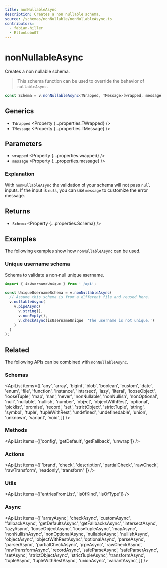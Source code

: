 ```yaml
---
title: nonNullableAsync
description: Creates a non nullable schema.
source: /schemas/nonNullable/nonNullableAsync.ts
contributors:
  - fabian-hiller
  - EltonLobo07
---
```



# nonNullableAsync

Creates a non nullable schema.

> This schema function can be used to override the behavior of <Link href="../nullableAsync/">`nullableAsync`</Link>.

```ts
const Schema = v.nonNullableAsync<TWrapped, TMessage>(wrapped, message);
```

## Generics

- `TWrapped` <Property {...properties.TWrapped} />
- `TMessage` <Property {...properties.TMessage} />

## Parameters

- `wrapped` <Property {...properties.wrapped} />
- `message` <Property {...properties.message} />

### Explanation

With `nonNullableAsync` the validation of your schema will not pass `null` inputs. If the input is `null`, you can use `message` to customize the error message.

## Returns

- `Schema` <Property {...properties.Schema} />

## Examples

The following examples show how `nonNullableAsync` can be used.

### Unique username schema

Schema to validate a non-null unique username.

```ts
import { isUsernameUnique } from '~/api';

const UniqueUsernameSchema = v.nonNullableAsync(
  // Assume this schema is from a different file and reused here.
  v.nullableAsync(
    v.pipeAsync(
      v.string(),
      v.nonEmpty(),
      v.checkAsync(isUsernameUnique, 'The username is not unique.')
    )
  )
);
```

## Related

The following APIs can be combined with `nonNullableAsync`.

### Schemas

<ApiList
  items={[
    'any',
    'array',
    'bigint',
    'blob',
    'boolean',
    'custom',
    'date',
    'enum',
    'file',
    'function',
    'instance',
    'intersect',
    'lazy',
    'literal',
    'looseObject',
    'looseTuple',
    'map',
    'nan',
    'never',
    'nonNullable',
    'nonNullish',
    'nonOptional',
    'null',
    'nullable',
    'nullish',
    'number',
    'object',
    'objectWithRest',
    'optional',
    'picklist',
    'promise',
    'record',
    'set',
    'strictObject',
    'strictTuple',
    'string',
    'symbol',
    'tuple',
    'tupleWithRest',
    'undefined',
    'undefinedable',
    'union',
    'unknown',
    'variant',
    'void',
  ]}
/>

### Methods

<ApiList items={['config', 'getDefault', 'getFallback', 'unwrap']} />

### Actions

<ApiList
  items={[
    'brand',
    'check',
    'description',
    'partialCheck',
    'rawCheck',
    'rawTransform',
    'readonly',
    'transform',
  ]}
/>

### Utils

<ApiList items={['entriesFromList', 'isOfKind', 'isOfType']} />

### Async

<ApiList
  items={[
    'arrayAsync',
    'checkAsync',
    'customAsync',
    'fallbackAsync',
    'getDefaultsAsync',
    'getFallbacksAsync',
    'intersectAsync',
    'lazyAsync',
    'looseObjectAsync',
    'looseTupleAsync',
    'mapAsync',
    'nonNullishAsync',
    'nonOptionalAsync',
    'nullableAsync',
    'nullishAsync',
    'objectAsync',
    'objectWithRestAsync',
    'optionalAsync',
    'parseAsync',
    'parserAsync',
    'partialCheckAsync',
    'pipeAsync',
    'rawCheckAsync',
    'rawTransformAsync',
    'recordAsync',
    'safeParseAsync',
    'safeParserAsync',
    'setAsync',
    'strictObjectAsync',
    'strictTupleAsync',
    'transformAsync',
    'tupleAsync',
    'tupleWithRestAsync',
    'unionAsync',
    'variantAsync',
  ]}
/>
